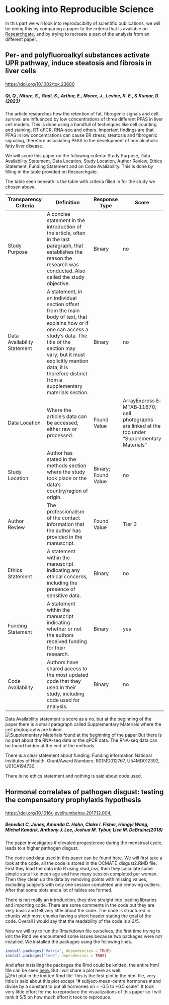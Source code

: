 # Looking into Reproducible Science

In this part we will look into reproducibilty of scientific publications, we will be doing this by comparing a paper to the criteria that is available on [Researchgate](https://www.researchgate.net/publication/340244621_Reproducibility_and_reporting_practices_in_COVID-19_preprint_manuscripts), and by trying to recreate a part of the analysis from an different paper.

<h2>

Per‐ and polyfluoroalkyl substances activate UPR pathway, induce steatosis and fibrosis in liver cells

</h2>

<https://doi.org/10.1002/tox.23680>

<h5>

Qi, Q., Niture, S., Gadi, S., Arthur, E., Moore, J., Levine, K. E., & Kumar, D. (2023)

</h5>

The article researches how the retention of fat, fibrogenic signals and cell survival are influenced by low concentrations of three different PFAS in liver cell models. This is done using a handfull of techniques like cell counting and staining, RT qPCR, RNA-seq and others. Important findings are that PFAS in low concentrations can cause ER stress, steatosis and fibrogenic signaling, therefore associating PFAS to the development of non alcoholic fatty liver disease.

We will score this paper on the following criteria: Study Purpose, Data Availability Statement, Data Location, Study Location, Author Review, Ethics Statement, Funding Statement and on Code Availability. This is done by filling in the table provided on Researchgate.

The table seen beneath is the table with criteria filled in for the study we chosen above.

+-----------------------------+--------------------------------------------------------------------------------------------------------------------------------------------------------------------------------------------------------------------------------------------------------------------------+---------------------+---------------------------------------------------------------------------------------------------+
| Transparency Criteria       | Definition                                                                                                                                                                                                                                                               | Response Type       | Score                                                                                             |
+=============================+==========================================================================================================================================================================================================================================================================+=====================+===================================================================================================+
| Study Purpose               | A concise statement in the introduction of the article, often in the last paragraph, that establishes the reason the research was conducted. Also called the study objective.                                                                                            | Binary              | no                                                                                                |
+-----------------------------+--------------------------------------------------------------------------------------------------------------------------------------------------------------------------------------------------------------------------------------------------------------------------+---------------------+---------------------------------------------------------------------------------------------------+
| Data Availability Statement | A statement, in an individual section offset from the main body of text, that explains how or if one can access a study's data. The title of the section may vary, but it must explicitly mention data; it is therefore distinct from a supplementary materials section. | Binary              | no                                                                                                |
+-----------------------------+--------------------------------------------------------------------------------------------------------------------------------------------------------------------------------------------------------------------------------------------------------------------------+---------------------+---------------------------------------------------------------------------------------------------+
| Data Location               | Where the article's data can be accessed, either raw or processed.                                                                                                                                                                                                       | Found Value         | ArrayExpress E‐MTAB‐11670, cell photographs are linked at the top under "Supplementary Materials" |
+-----------------------------+--------------------------------------------------------------------------------------------------------------------------------------------------------------------------------------------------------------------------------------------------------------------------+---------------------+---------------------------------------------------------------------------------------------------+
| Study Location              | Author has stated in the methods section where the study took place or the data's country/region of origin.                                                                                                                                                              | Binary; Found Value | no                                                                                                |
+-----------------------------+--------------------------------------------------------------------------------------------------------------------------------------------------------------------------------------------------------------------------------------------------------------------------+---------------------+---------------------------------------------------------------------------------------------------+
| Author Review               | The professionalism of the contact information that the author has provided in the manuscript.                                                                                                                                                                           | Found Value         | Tier 3                                                                                            |
+-----------------------------+--------------------------------------------------------------------------------------------------------------------------------------------------------------------------------------------------------------------------------------------------------------------------+---------------------+---------------------------------------------------------------------------------------------------+
| Ethics Statement            | A statement within the manuscript indicating any ethical concerns, including the presence of sensitive data.                                                                                                                                                             | Binary              | no                                                                                                |
+-----------------------------+--------------------------------------------------------------------------------------------------------------------------------------------------------------------------------------------------------------------------------------------------------------------------+---------------------+---------------------------------------------------------------------------------------------------+
| Funding Statement           | A statement within the manuscript indicating whether or not the authors received funding for their research.                                                                                                                                                             | Binary              | yes                                                                                               |
+-----------------------------+--------------------------------------------------------------------------------------------------------------------------------------------------------------------------------------------------------------------------------------------------------------------------+---------------------+---------------------------------------------------------------------------------------------------+
| Code Availability           | Authors have shared access to the most updated code that they used in their study, including code used for analysis.                                                                                                                                                     | Binary              | no                                                                                                |
+-----------------------------+--------------------------------------------------------------------------------------------------------------------------------------------------------------------------------------------------------------------------------------------------------------------------+---------------------+---------------------------------------------------------------------------------------------------+

Data Availablilty statement is score as a no, but at the beginning of the paper there is a small paragraph called Supplementary Materials where the cell photographs are linked. ![Supplementary Materials found at the beginning of the paper](data/images/supplementary_materials.png) But there is no part about the RNA-seq data or the qPCR data. The RNA-seq data can be found hidden at the end of the methods.

There is a clear statement about funding: Funding information National Institutes of Health, Grant/Award Numbers: R01MD012767, U54MD012392, U01CA194730.

There is no ethics statement and nothing is said about code used.

<h2>

Hormonal correlates of pathogen disgust: testing the compensatory prophylaxis hypothesis

</h2>

<https://doi.org/10.1016/j.evolhumbehav.2017.12.004.>

<h5>

Benedict C. Jones, Amanda C. Hahn, Claire I. Fisher, Hongyi Wang, Michal Kandrik, Anthony J. Lee, Joshua M. Tybur, Lisa M. DeBruine(2018)

</h5>
The paper investigates if elevated progesterone during the menstrual cycle,  leads to a higher pathogen disgust. 

The code and data used in this paper can be found [here](https://osf.io/93n2d/files/osfstorage). We will first take a look at the code, all the code is stored in the OCMATE_disgust2.RMD file.
First they load the data into R using read_csv, then they calculate some simple stats like mean age and how many session completed per woman. Then they clean up the data by removing points with missing values, excluding subjects with only one session completed and removing outliers. After that some plots and a lot of tables are formed. 

There is not really an introduction, they dive straight into loading libraries and importing code. There are some comments in the code but they are very basic and tell very little about the code. The code is structured in chunks with most chunks having a short header stating the goal of the code. Overall i would say that the readability of the code is a 2/5.

Now we will try to run the Rmarkdown file ourselves, the first time trying to knit the Rmd we encountered some issues because two packages were not installed. We installed the packages using the following lines.
```r
install.packages("Matrix", dependencies = TRUE)
install.packages("lme4", dependencies = TRUE)
```
And after installing the packages the Rmd could be knitted, the entire html file can be seen [here.](docs/CopyOfOCMATE_disgust2.html) But i will share a plot here as well. 
![Firt plot in the knitted Rmd file](data/images/First_graph_replicated_study.png)
This is the first plot in the html file, very little is said about this plot except "# subject-mean-centre hormones # and divide by a constant to put all hormones on ~ -0.5 to +0.5 scale". It took very little effort for me to reproduce the visualizations of this paper so I will rank it 5/5 on how much effort it took to reproduce. 
